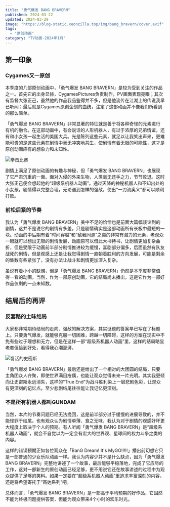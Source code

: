 ```yaml
---
title: "勇气爆发 BANG BRAVERN"
published: 2024-03-22
updated: 2024-03-29
image: "https://blog-static.xeonzilla.top/img/bang_bravern/cover.avif"
tags:
  - "原创动画"
category: "TV动画-2024年1月"
---
```

## 第一印象
### Cygames又一原创
本季度的几部原创动画中，「勇气爆发 BANG BRAVERN」是较为受到关注的作品之一。首先它的出身显赫，CygamesPictures负责制作，PV画面表现亮眼；其次有监督大张正己，虽然他的作品我品鉴得并不多，但是他流传在江湖上的传说我早已听闻；最后就是Cygames原创企划的血统，注定了这部动画并不像我们所看到的那么简单。

「勇气爆发 BANG BRAVERN」非常显著的特征就是善于将各种奇怪的元素进行有机的融合。在这部动画中，有会说话的人形机器人，有过于浓厚的兄弟情谊，还有和小女孩一起生活的美国大兵。光是陈列这些元素，就足以让我笑出声来，更难能可贵的是这些元素在剧情中毫无冲突地共生，使剧情有着无限的可能性，这才是原创动画应有的想象力和未知性。

![拳击比赛](https://blog-static.xeonzilla.top/img/bang_bravern/01.avif "拳击比赛")

剧情上满足了原创动画的有趣与神秘，但「勇气爆发 BANG BRAVERN」也展现了它严肃沉重的一面。面对入侵的外来生物，人类毫无还手之力，节节败退。这时大张正己便会想起他的“超级系机器人动画”。通过天降的神秘机器人和不知出处的小女孩，剧情得以完整合理，无论遇到怎样的强敌，使出“一刀流奥义”都可以顺利打败。

### 前松后紧的节奏
我认为「勇气爆发 BANG BRAVERN」美中不足的恰恰也是前面大篇幅谈论到的剧情，这并不是说它的剧情有多差，只是剧情确实是这部动画所有长板中最短的一块。动画的中后期有着“时间穿越”和“敌我同源”之类的非常有潜力的元素，老观众一眼就可以想出无限的剧情发展，动画原可以借此大书特书，让剧情更加复杂曲折，但是受限于动画前半部分剧情推进较为缓慢，喜剧部分偏多，后面虽然有队友战死的剧情，但是观感上还是让我觉得剧情一直朝着胜利的方向发展，可能是剩余的集数有些紧张了，没有办法让战斗和剧情更加深入复杂。

虽说有着小小的缺憾，但是「勇气爆发 BANG BRAVERN」仍然是本季度非常值得一看的动画。当然，作为一部原创动画，它的结局尚未播出，这是它作为一部好作品仅剩的一点未知数。

## 结局后的再评
### 反套路的土味结局
大家都非常期待结局的走向、强敌的解决方案，其实谜题的答案早已写在了标题上。只要勇气爆发，就能够克服一切困难，跨越一切障碍，这样的方案在现实中不免有些过于理想和无力，但是在这样一部“超级系机器人动画”里，这样的结局略显老套但恰到好处，看得我心潮澎湃。

![复活的史密斯](https://blog-static.xeonzilla.top/img/bang_bravern/02.avif "复活的史密斯")

「勇气爆发 BANG BRAVERN」最后还是给出了一个相对的大团圆的结局，只要主角团众人齐聚，即使世界满目疮痍，也能让观众觉得未来一片光明。其实我更倾向让史密斯永远消失，这样的“True End”为战斗胜利染上一层悲剧色彩，让观众有更深刻的记忆点。至少悲剧结尾往往能让我记忆更深刻。

### 不是所有机器人都叫GUNDAM
当然，本片的节奏问题已经无法挽回，这是前半部分过于缓慢的进展导致的，并不能怪罪于结尾。也有观众认为剧情单薄、食之无味，我认为对于剧情的观感好坏更大程度上取决于个人的预期。有人听闻「勇气爆发 BANG BRAVERN」是“超级系机器人动画”，就会不自觉以为一定会有宏大的世界观、星球间的权力斗争之类的内容。

这样的错误预期正如各位观众在「BanG Dream! It's MyGO!!!!!」播出前幻想它只是一部普通的少女乐队动画一样。我认为内容少并不是什么缺点，因为「勇气爆发 BANG BRAVERN」完整地讲述了一个故事，最后能够平稳落地，完成了它应尽的工作，这对一部新生的原创动画已经足够，更不用说它还在故事讲述的过程中为观众提供了足够的笑料。如果一定要在“超级系机器人动画”里追求丰富深刻的内容，还是将希望寄托于“高达系列”吧。

总体而言，「勇气爆发 BANG BRAVERN」是一部高于平均预期的好作品，它固然不能为终极问题提供答案，但能为观众带来4个小时的欢乐时光。
